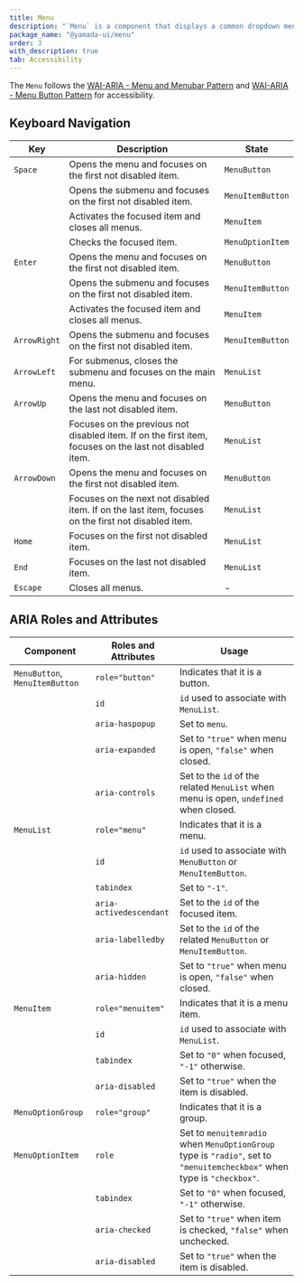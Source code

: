 ```yaml
---
title: Menu
description: "`Menu` is a component that displays a common dropdown menu."
package_name: "@yamada-ui/menu"
order: 3
with_description: true
tab: Accessibility
---
```


The `Menu` follows the [WAI-ARIA - Menu and Menubar Pattern](https://www.w3.org/WAI/ARIA/apg/patterns/menubar/) and [WAI-ARIA - Menu Button Pattern](https://www.w3.org/WAI/ARIA/apg/patterns/menu-button/) for accessibility.

## Keyboard Navigation

| Key          | Description                                                                                             | State            |
| ------------ | ------------------------------------------------------------------------------------------------------- | ---------------- |
| `Space`      | Opens the menu and focuses on the first not disabled item.                                              | `MenuButton`     |
|              | Opens the submenu and focuses on the first not disabled item.                                           | `MenuItemButton` |
|              | Activates the focused item and closes all menus.                                                        | `MenuItem`       |
|              | Checks the focused item.                                                                                | `MenuOptionItem` |
| `Enter`      | Opens the menu and focuses on the first not disabled item.                                              | `MenuButton`     |
|              | Opens the submenu and focuses on the first not disabled item.                                           | `MenuItemButton` |
|              | Activates the focused item and closes all menus.                                                        | `MenuItem`       |
| `ArrowRight` | Opens the submenu and focuses on the first not disabled item.                                           | `MenuItemButton` |
| `ArrowLeft`  | For submenus, closes the submenu and focuses on the main menu.                                          | `MenuList`       |
| `ArrowUp`    | Opens the menu and focuses on the last not disabled item.                                               | `MenuButton`     |
|              | Focuses on the previous not disabled item. If on the first item, focuses on the last not disabled item. | `MenuList`       |
| `ArrowDown`  | Opens the menu and focuses on the first not disabled item.                                              | `MenuButton`     |
|              | Focuses on the next not disabled item. If on the last item, focuses on the first not disabled item.     | `MenuList`       |
| `Home`       | Focuses on the first not disabled item.                                                                 | `MenuList`       |
| `End`        | Focuses on the last not disabled item.                                                                  | `MenuList`       |
| `Escape`     | Closes all menus.                                                                                       | -                |

## ARIA Roles and Attributes

| Component                      | Roles and Attributes    | Usage                                                                                                                   |
| ------------------------------ | ----------------------- | ----------------------------------------------------------------------------------------------------------------------- |
| `MenuButton`, `MenuItemButton` | `role="button"`         | Indicates that it is a button.                                                                                          |
|                                | `id`                    | `id` used to associate with `MenuList`.                                                                                 |
|                                | `aria-haspopup`         | Set to `menu`.                                                                                                          |
|                                | `aria-expanded`         | Set to `"true"` when menu is open, `"false"` when closed.                                                               |
|                                | `aria-controls`         | Set to the `id` of the related `MenuList` when menu is open, `undefined` when closed.                                   |
| `MenuList`                     | `role="menu"`           | Indicates that it is a menu.                                                                                            |
|                                | `id`                    | `id` used to associate with `MenuButton` or `MenuItemButton`.                                                           |
|                                | `tabindex`              | Set to `"-1"`.                                                                                                          |
|                                | `aria-activedescendant` | Set to the `id` of the focused item.                                                                                    |
|                                | `aria-labelledby`       | Set to the `id` of the related `MenuButton` or `MenuItemButton`.                                                        |
|                                | `aria-hidden`           | Set to `"true"` when menu is open, `"false"` when closed.                                                               |
| `MenuItem`                     | `role="menuitem"`       | Indicates that it is a menu item.                                                                                       |
|                                | `id`                    | `id` used to associate with `MenuList`.                                                                                 |
|                                | `tabindex`              | Set to `"0"` when focused, `"-1"` otherwise.                                                                            |
|                                | `aria-disabled`         | Set to `"true"` when the item is disabled.                                                                              |
| `MenuOptionGroup`              | `role="group"`          | Indicates that it is a group.                                                                                           |
| `MenuOptionItem`               | `role`                  | Set to `menuitemradio` when `MenuOptionGroup` type is `"radio"`, set to `"menuitemcheckbox"` when type is `"checkbox"`. |
|                                | `tabindex`              | Set to `"0"` when focused, `"-1"` otherwise.                                                                            |
|                                | `aria-checked`          | Set to `"true"` when item is checked, `"false"` when unchecked.                                                         |
|                                | `aria-disabled`         | Set to `"true"` when the item is disabled.                                                                              |
